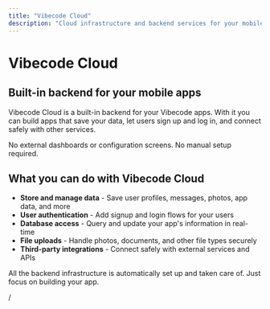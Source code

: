 ```yaml
---
title: "Vibecode Cloud"
description: "Cloud infrastructure and backend services for your mobile apps"
---
```


# Vibecode Cloud

## Built-in backend for your mobile apps

Vibecode Cloud is a built-in backend for your Vibecode apps. With it you can build apps that save your data, let users sign up and log in, and connect safely with other services.

No external dashboards or configuration screens. No manual setup required.

## What you can do with Vibecode Cloud

- **Store and manage data** - Save user profiles, messages, photos, app data, and more
- **User authentication** - Add signup and login flows for your users
- **Database access** - Query and update your app's information in real-time
- **File uploads** - Handle photos, documents, and other file types securely
- **Third-party integrations** - Connect safely with external services and APIs

All the backend infrastructure is automatically set up and taken care of. Just focus on building your app.

/